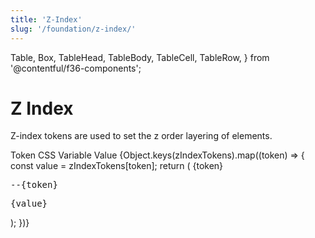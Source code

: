 ```yaml
---
title: 'Z-Index'
slug: '/foundation/z-index/'
---
```



  Table,
  Box,
  TableHead,
  TableBody,
  TableCell,
  TableRow,
} from '@contentful/f36-components';

# Z Index

Z-index tokens are used to set the z order layering of elements.

<Box marginBottom="spacingL">
  <Table>
    <TableHead>
      <TableRow>
        <TableCell>Token</TableCell>
        <TableCell>CSS Variable</TableCell>
        <TableCell>Value</TableCell>
      </TableRow>
    </TableHead>
    <TableBody>
      {Object.keys(zIndexTokens).map((token) => {
        const value = zIndexTokens[token];
        return (
          <TableRow key={token}>
            <TableCell>
              <span>{token}</span>
            </TableCell>
            <TableCell>
              <pre>--{token}</pre>
            </TableCell>
            <TableCell>
              <pre>{value}</pre>
            </TableCell>
          </TableRow>
        );
      })}
    </TableBody>
  </Table>
</Box>
